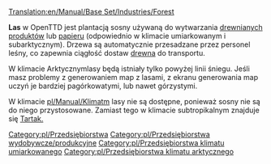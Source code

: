 [[Translation:en/Manual/Base Set/Industries/Forest]]

{{pl/Przedsiębiorstwa|name=Las
|image=en/Forest(industry).png|caption=Umiarkowany
|image2=en/Snowforest.png|caption2=Arktyczny
|climates=[[en/Umarkowany]], [[pl/Manual/Klimat]]
|accepts=Nic
|produces=[[pl/Manual/Base Set/Cargos/Drewno|Drewno]]
}}
'''Las''' w OpenTTD jest plantacją sosny używaną do wytwarzania [[pl/Manual/Base Set/Cargos/Towary|drewnianych produktów]] lub [[pl/Manual/Base Set/Cargos/Papier|papieru]] (odpowiednio w klimacie umiarkowanym i subarktycznym). Drzewa są automatycznie przesadzane przez personel leśny, co zapewnia ciągłość dostaw [[pl/Manual/Base Set/Cargos/Drewno|drewna]] do transportu.

W klimacie Arktycznymlasy będą istniały tylko powyżej linii śniegu. Jeśli masz problemy z generowaniem map z lasami, z ekranu generowania map uczyń je bardziej pagórkowatymi, lub nawet górzystymi.

W klimacie [[pl/Manual/Klimat]]m lasy nie są dostępne, ponieważ sosny nie są do niego przystosowane. Zamiast tego w klimacie subtropikalnym znajduje się [[en/Tartak (tropikalny/Pl)|Tartak.]]

{{pl/Navbox Industries}}

[[Category:pl/Przedsiębiorstwa]]
[[Category:pl/Przedsiębiorstwa wydobywcze/produkcyjne]]
[[Category:pl/Przedsiębiorstwa klimatu umiarkowanego]]
[[Category:pl/Przedsiębiorstwa klimatu arktycznego]]